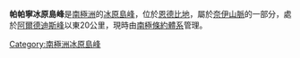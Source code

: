 {{coord|68|13|S|50|15|E|display=title}}

'''帕帕寧冰原島峰'''是[[南極洲|南極洲]]的[[冰原島峰|冰原島峰]]，位於[[恩德比地|恩德比地]]，屬於[[奈伊山脈|奈伊山脈]]的一部分，處於[[阿爾德迪斯峰|阿爾德迪斯峰]]以東20公里，現時由[[南極條約體系|南極條約體系]]管理。

{{Antarctica-geo-stub}}
[[Category:南極洲冰原島峰|Category:南極洲冰原島峰]]